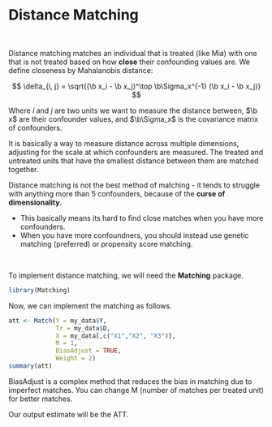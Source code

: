 # Distance Matching {.unnumbered}

<br />

Distance matching matches an individual that is treated (like Mia) with one that is not treated based on how **close** their confounding values are. We define closeness by Mahalanobis distance:

$$
\delta_{i, j} = \sqrt{(\b x_i - \b x_j)^\top \b\Sigma_x^{-1} (\b x_i - \b x_j)}
$$

::: aside
Where $i$ and $j$ are two units we want to measure the distance between, $\b x$ are their confounder values, and $\b\Sigma_x$ is the covariance matrix of confounders.
:::

It is basically a way to measure distance across multiple dimensions, adjusting for the scale at which confounders are measured. The treated and untreated units that have the smallest distance between them are matched together.

Distance matching is not the best method of matching - it tends to struggle with anything more than 5 confounders, because of the **curse of dimensionality**.

-   This basically means its hard to find close matches when you have more confounders.
-   When you have more confoundners, you should instead use genetic matching (preferred) or propensity score matching.

<br />

To implement distance matching, we will need the **Matching** package.

```r
library(Matching)
```

Now, we can implement the matching as follows.

```r
att <- Match(Y = my_data$Y,
             Tr = my_data$D,
             X = my_data[,c("X1","X2", "X3")],
             M = 1,
             BiasAdjust = TRUE,
             Weight = 2)
summary(att)
```

::: aside
BiasAdjust is a complex method that reduces the bias in matching due to imperfect matches. You can change M (number of matches per treated unit) for better matches.
:::

Our output estimate will be the ATT.
